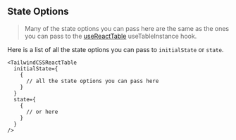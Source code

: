 
<Head>
  <title>State Options - TailwindCSS React Table Docs</title>
  <meta
    name="description"
    content="All the state options that can be used in TailwindCSS React Table"
  />
  <meta
    property="og:title"
    content="TailwindCSS React Table State Options API Reference"
  />
  <meta
    property="og:description"
    content="A reference of all the state options that can be used in TailwindCSS React Table"
  />
</Head>

## State Options

> Many of the state options you can pass here are the same as the ones you can pass to the [useReactTable](https://tanstack.com/table/v8/docs/api/core/table) useTableInstance hook.

Here is a list of all the state options you can pass to `initialState` or `state`.

```tsx
<TailwindCSSReactTable
  initialState={
    {
      // all the state options you can pass here
    }
  }
  state={
    {
      // or here
    }
  }
/>
```

<StateOptionsTable />

<SourceCode />
